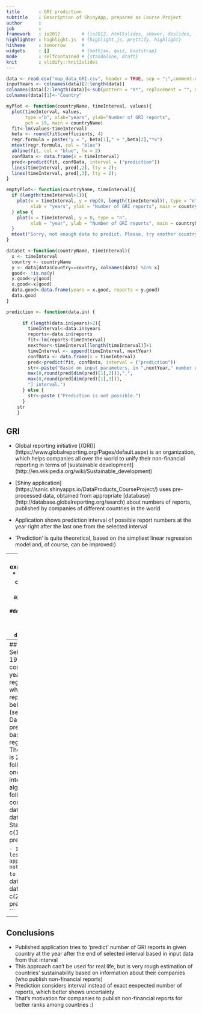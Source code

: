 ```yaml
---
title       : GRI prediction
subtitle    : Description of ShinyApp, prepared as Course Project
author      : 
job         : 
framework   : io2012        # {io2012, html5slides, shower, dzslides, ...}
highlighter : highlight.js  # {highlight.js, prettify, highlight}
hitheme     : tomorrow      # 
widgets     : []            # {mathjax, quiz, bootstrap}
mode        : selfcontained # {standalone, draft}
knit        : slidify::knit2slides
---
```

```r
data <- read.csv("map_data_GRI.csv", header = TRUE, sep = ";",comment.char= "")
inputYears <- colnames(data)[2:length(data)]
colnames(data)[2:length(data)]<-sub(pattern = "X*", replacement = "", x = inputYears)
colnames(data)[1]<-"Country"

myPlot <- function(countryName, timeInterval, values){
  plot(timeInterval, values, 
       type ="b", xlab="years", ylab="Number of GRI reports", 
       pch = 19, main = countryName)
  fit<-lm(values~timeInterval)
  beta <- round(fit$coefficients, 4)
  regr.formula = paste("y = ", beta[1]," + ",beta[2],"*x")
  mtext(regr.formula, col = "blue")
  abline(fit, col = "blue", lw = 2)
  confData <- data.frame(x = timeInterval)
  pred<-predict(fit, confData, interval = ("prediction"))
  lines(timeInterval, pred[,2], lty = 2);
  lines(timeInterval, pred[,3], lty = 2);
}

emptyPlot<- function(countryName, timeInterval){
  if (length(timeInterval>1)){
    plot(x = timeInterval, y = rep(0, length(timeInterval)), type = "n", 
         xlab = "years", ylab = "Number of GRI reports", main = countryName)  
  } else {
    plot(x = timeInterval, y = 0, type = "n", 
         xlab = "year", ylab = "Number of GRI reports", main = countryName)  
  }
  mtext("Sorry, not enough data to predict. Please, try another country or time interval.", col = "red")
}

dataSet <-function(countryName, timeInterval){
  x <- timeInterval
  country <- countryName
  y <- data[data$Country==country, colnames(data) %in% x]
  good<- !is.na(y)
  y.good<-y[good]
  x.good<-x[good]
  data.good<-data.frame(years = x.good, reports = y.good)
  data.good
}

prediction <- function(data.in) {    
  
      if (length(data.in$years)>2){
        timeInterval<-data.in$years
        reports<-data.in$reports
        fit<-lm(reports~timeInterval)
        nextYear<-timeInterval[length(timeInterval)]+1
        timeInterval <- append(timeInterval, nextYear)
        confData <- data.frame(x = timeInterval)
        pred<-predict(fit, confData, interval = ("prediction"))
        str<-paste("Based on input parameters, in ",nextYear," number of GRI reports could be in [", 
        max(0,round(pred[dim(pred)[1],2])),",",
        max(0,round(pred[dim(pred)[1],3])), 
        "] interval.")
      } else {
        str<-paste ("Prediction is not possible.")
      }
    str
    }
```
## GRI
- Global reporting initiative [(GRI)] (https://www.globalreporting.org/Pages/default.aspx) is an organization, which helps companies all over the world to unify their non-financial reporting in terms of [sustainable development] (http://en.wikipedia.org/wiki/Sustainable_development)

- [Shiny application] (https://sanic.shinyapps.io/DataProducts_CourseProject/) 
uses pre-processed data, obtained from appropriate 
[database] (http://database.globalreporting.org/search)
about numbers of reports, published by companies of different countries in the world

- Application shows prediction interval of possible report numbers at the year right 
after the last one from the selected interval

- 'Prediction' is quite theoretical, based on the simpliest linear regression model and, of course, can be improved:) 

---
## Input/Output example
![controllers](assets/img/controllers.png)
* Based on selected country and years interval, we get appropriate output:
![output](assets/img/output.png)
```r
#data.good<-dataSet()
#myPlot("United States", data.good$years, data.good$reports)
```

---
## Prediction results
- Selected interval from 1999 to 2012 for US contains data for all 14 years
- Blue line is the regression line, for which formula is represented right below the plot name (selected country). Dashed lines are prediction intervals, based on simple linear regression model.
- The year of prediction is 2013, because it follows 2012 - the last one from selected interval
- Prediction algorithm gives the following output on correct input data:
```r
data.full<-dataSet("United States", c(1999:2012))
prediction(data.full)
    
```
- In case of two or less data points appropriate notification is shown to the user:
```r
data.empty<-dataSet("Afghanistan", c(2002:2010))
prediction(data.empty)
```    

--- 
## Conclusions

- Published application tries to 'predict' number of GRI reports in given country at the year after the end of selected interval based in input data from that interval
- This approach can't be used for real life, but is very rough estimation of countries' sustainability based on information about their companies (who publish non-financial reports)
- Prediction considers interval instead of exact eexpected number of reports, which better shows uncertainty
- That's motivation for companies to publish non-financial reports for better ranks among countries :)